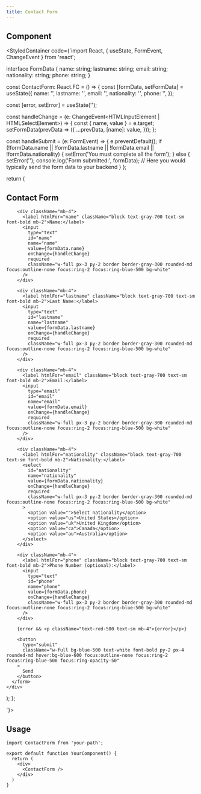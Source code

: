 ```yaml
---
title: Contact Form
---
```



## Component

<StyledContainer code={`import React, { useState, FormEvent, ChangeEvent } from 'react';

interface FormData {
  name: string;
  lastname: string;
  email: string;
  nationality: string;
  phone: string;
}

const ContactForm: React.FC = () => {
  const [formData, setFormData] = useState<FormData>({
    name: '',
    lastname: '',
    email: '',
    nationality: '',
    phone: '',
  });

  const [error, setError] = useState<string>('');

  const handleChange = (e: ChangeEvent<HTMLInputElement | HTMLSelectElement>) => {
    const { name, value } = e.target;
    setFormData(prevData => ({
      ...prevData,
      [name]: value,
    }));
  };

  const handleSubmit = (e: FormEvent<HTMLFormElement>) => {
    e.preventDefault();
    if (!formData.name || !formData.lastname || !formData.email || !formData.nationality) {
      setError('You must complete all the form');
    } else {
      setError('');
      console.log('Form submitted:', formData);
      // Here you would typically send the form data to your backend
    }
  };

  return (
    <div className="flex justify-center items-center min-h-screen bg-gray-100 text-black">
      <form onSubmit={handleSubmit} className="bg-white p-8 rounded-lg shadow-md w-96">
        <h2 className="text-2xl font-bold mb-6 text-center text-black">Contact Form</h2>
        
        <div className="mb-4">
          <label htmlFor="name" className="block text-gray-700 text-sm font-bold mb-2">Name:</label>
          <input
            type="text"
            id="name"
            name="name"
            value={formData.name}
            onChange={handleChange}
            required
            className="w-full px-3 py-2 border border-gray-300 rounded-md focus:outline-none focus:ring-2 focus:ring-blue-500 bg-white"
          />
        </div>
        
        <div className="mb-4">
          <label htmlFor="lastname" className="block text-gray-700 text-sm font-bold mb-2">Last Name:</label>
          <input
            type="text"
            id="lastname"
            name="lastname"
            value={formData.lastname}
            onChange={handleChange}
            required
            className="w-full px-3 py-2 border border-gray-300 rounded-md focus:outline-none focus:ring-2 focus:ring-blue-500 bg-white"
          />
        </div>
        
        <div className="mb-4">
          <label htmlFor="email" className="block text-gray-700 text-sm font-bold mb-2">Email:</label>
          <input
            type="email"
            id="email"
            name="email"
            value={formData.email}
            onChange={handleChange}
            required
            className="w-full px-3 py-2 border border-gray-300 rounded-md focus:outline-none focus:ring-2 focus:ring-blue-500 bg-white"
          />
        </div>
        
        <div className="mb-4">
          <label htmlFor="nationality" className="block text-gray-700 text-sm font-bold mb-2">Nationality:</label>
          <select
            id="nationality"
            name="nationality"
            value={formData.nationality}
            onChange={handleChange}
            required
            className="w-full px-3 py-2 border border-gray-300 rounded-md focus:outline-none focus:ring-2 focus:ring-blue-500 bg-white"
          >
            <option value="">Select nationality</option>
            <option value="us">United States</option>
            <option value="uk">United Kingdom</option>
            <option value="ca">Canada</option>
            <option value="au">Australia</option>
          </select>
        </div>
        
        <div className="mb-4">
          <label htmlFor="phone" className="block text-gray-700 text-sm font-bold mb-2">Phone Number (optional):</label>
          <input
            type="text"
            id="phone"
            name="phone"
            value={formData.phone}
            onChange={handleChange}
            className="w-full px-3 py-2 border border-gray-300 rounded-md focus:outline-none focus:ring-2 focus:ring-blue-500 bg-white"
          />
        </div>
        
        {error && <p className="text-red-500 text-sm mb-4">{error}</p>}
        
        <button
          type="submit"
          className="w-full bg-blue-500 text-white font-bold py-2 px-4 rounded-md hover:bg-blue-600 focus:outline-none focus:ring-2 focus:ring-blue-500 focus:ring-opacity-50"
        >
          Send
        </button>
      </form>
    </div>
  );
};

`}><ContactForm />
</StyledContainer>

## Usage

```tsx
import ContactForm from 'your-path';

export default function YourComponent() {
  return (
    <div>
      <ContactForm />
    </div>
  )
}
